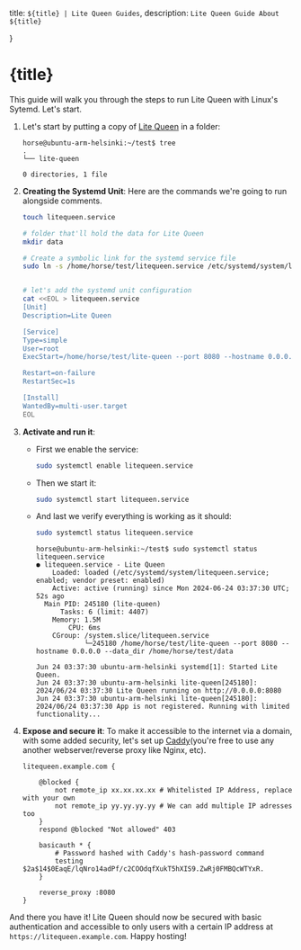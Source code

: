 

  title: `${title} | Lite Queen Guides`,
  description: `Lite Queen Guide About ${title}`
  
}

# {title}

This guide will walk you through the steps to run Lite Queen with Linux's Sytemd. Let's start.

1. Let's start by putting a copy of [Lite Queen](https://litequeen.com/) in a folder:

    ```text
    horse@ubuntu-arm-helsinki:~/test$ tree
    .
    └── lite-queen

    0 directories, 1 file
    ```


2. **Creating the Systemd Unit**: Here are the commands we're going to run alongside comments.

    ```bash
    touch litequeen.service

    # folder that'll hold the data for Lite Queen
    mkdir data

    # Create a symbolic link for the systemd service file
    sudo ln -s /home/horse/test/litequeen.service /etc/systemd/system/litequeen.service


    # let's add the systemd unit configuration
    cat <<EOL > litequeen.service
    [Unit]
    Description=Lite Queen 

    [Service]
    Type=simple
    User=root
    ExecStart=/home/horse/test/lite-queen --port 8080 --hostname 0.0.0.0 --data_dir /home/horse/test/data

    Restart=on-failure
    RestartSec=1s

    [Install]
    WantedBy=multi-user.target
    EOL
    ```

3. **Activate and run it**: 

    - First we enable the service:
    
      ```bash
      sudo systemctl enable litequeen.service
      ```

    - Then we start it:

      ```bash
      sudo systemctl start litequeen.service
      ```

    - And last we verify everything is working as it should:

      ```bash
      sudo systemctl status litequeen.service
      ```

      ```text
      horse@ubuntu-arm-helsinki:~/test$ sudo systemctl status litequeen.service
      ● litequeen.service - Lite Queen
          Loaded: loaded (/etc/systemd/system/litequeen.service; enabled; vendor preset: enabled)
          Active: active (running) since Mon 2024-06-24 03:37:30 UTC; 52s ago
        Main PID: 245180 (lite-queen)
            Tasks: 6 (limit: 4407)
          Memory: 1.5M
              CPU: 6ms
          CGroup: /system.slice/litequeen.service
                  └─245180 /home/horse/test/lite-queen --port 8080 --hostname 0.0.0.0 --data_dir /home/horse/test/data

      Jun 24 03:37:30 ubuntu-arm-helsinki systemd[1]: Started Lite Queen.
      Jun 24 03:37:30 ubuntu-arm-helsinki lite-queen[245180]: 2024/06/24 03:37:30 Lite Queen running on http://0.0.0.0:8080
      Jun 24 03:37:30 ubuntu-arm-helsinki lite-queen[245180]: 2024/06/24 03:37:30 App is not registered. Running with limited functionality...
      ```

4. **Expose and secure it**:  To make it accessible to the internet via a domain, with some added security, let's set up [Caddy](https://caddyserver.com/)(you're  free to use any another webserver/reverse proxy like Nginx, etc).

    ```text
    litequeen.example.com {

        @blocked {
            not remote_ip xx.xx.xx.xx # Whitelisted IP Address, replace with your own
            not remote_ip yy.yy.yy.yy # We can add multiple IP adresses too
        }
        respond @blocked "Not allowed" 403

        basicauth * { 
            # Password hashed with Caddy's hash-password command
            testing $2a$14$0EaqE/lqNro14adPf/c2COOdqfXukT5hXIS9.ZwRj0FMBQcWTYxR.
        }

        reverse_proxy :8080
    }
    ```

 And there you have it! Lite Queen should now be secured with basic authentication and accessible to only users with a certain IP address at `https://litequeen.example.com`. Happy hosting!